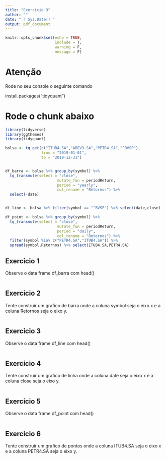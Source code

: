 ```yaml
---
title: "Exercicio 3"
author: ""
date: "`r Sys.Date()`"
output: pdf_document
---
```


```r
knitr::opts_chunk$set(echo = TRUE,
                      include = T,
                      warning = F,
                      message = F)
```
# Atenção

Rode no seu console o seguinte comando

install.packages("tidyquant")


# Rode o chunk abaixo

```r
library(tidyverse)
library(ggthemes)
library(tidyquant)

bolsa <- tq_get(c("ITUB4.SA","ABEV3.SA","PETR4.SA","^BVSP"),
                from = "2019-01-01",
                to = "2019-12-31")


df_barra <- bolsa %>% group_by(symbol) %>%
  tq_transmute(select = "close",
                       mutate_fun = periodReturn,
                       period = "yearly",
                       col_rename = "Retornos") %>%
  select(-date)


df_line <- bolsa %>% filter(symbol == "^BVSP") %>% select(date,close)

df_point <- bolsa %>% group_by(symbol) %>%
  tq_transmute(select = "close",
                       mutate_fun = periodReturn,
                       period = "daily",
                       col_rename = "Retornos") %>%
  filter(symbol %in% c("PETR4.SA","ITUB4.SA")) %>% 
  spread(symbol,Retornos) %>% select(ITUB4.SA,PETR4.SA)


```


## Exercicio 1 

Observe o data frame df_barra com head()

```r

```

## Exercicio 2

Tente construir um grafico de barra onde a coluna symbol seja o eixo x e a coluna Retornos seja o eixo y. 

```r

```


## Exercicio 3

Observe o data frame df_line com head()

```r

```

## Exercicio 4

Tente construir um grafico de linha onde a coluna date seja o eixo x e a coluna close seja o eixo y. 

```r

```


## Exercicio 5 

Observe o data frame df_point com head()

```r

```

## Exercicio 6

Tente construir um grafico de pontos onde a coluna ITUB4.SA seja o eixo x e a coluna PETR4.SA seja o eixo y. 

```r

```









